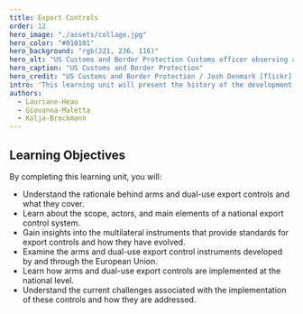 ```yaml
---
title: Export Controls
order: 12
hero_image: "./assets/collage.jpg"
hero_color: "#010101"
hero_background: "rgb(221, 236, 116)"
hero_alt: "US Customs and Border Protection Customs officer observing a cargo ship at sea, with a city skyline in the background."
hero_caption: "US Customs and Border Protection"
hero_credit: "US Customs and Border Protection / Josh Denmark [flickr](https://www.flickr.com/photos/cbpphotos/8151607684)"
intro: 'This learning unit will present the history of the development of the European arms control architecture, outline its main components and discuss its gradual unravelling, addressing conventional and nuclear dimensions. It will also examine the role of the European Union. Lastly, it will discuss the factors which may lead to a return of arms control.'
authors:
  - Lauriane-Heau
  - Giovanna-Maletta
  - Kolja-Brockmann
---
```


## Learning Objectives

By completing this learning unit, you will:

- Understand the rationale behind arms and dual-use export controls and what they cover.
- Learn about the scope, actors, and main elements of a national export control system.
- Gain insights into the multilateral instruments that provide standards for export controls and how they have evolved.
- Examine the arms and dual-use export control instruments developed by and through the European Union.
- Learn how arms and dual-use export controls are implemented at the national level.
- Understand the current challenges associated with the implementation of these controls and how they are addressed.
